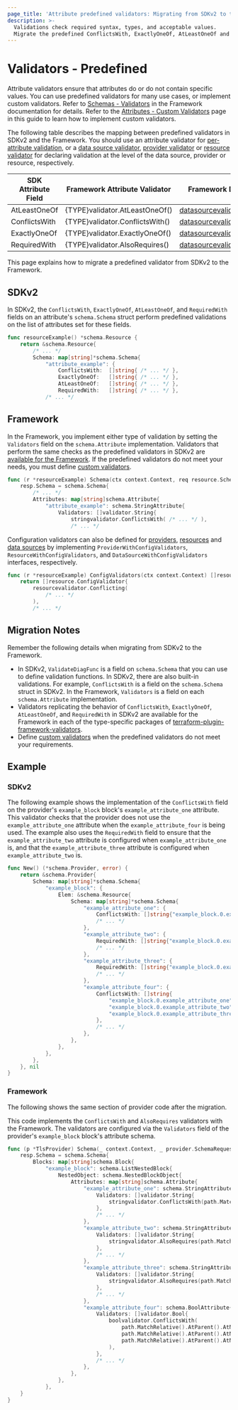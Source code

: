 ```yaml
---
page_title: 'Attribute predefined validators: Migrating from SDKv2 to the Framework'
description: >-
  Validations check required syntax, types, and acceptable values.
  Migrate the predefined ConflictsWith, ExactlyOneOf, AtLeastOneOf and RequiredWith validators to the Framework.
---
```


# Validators - Predefined

Attribute validators ensure that attributes do or do not contain specific values. You can use predefined validators for
many use cases, or implement custom validators. Refer to [Schemas - Validators](/terraform/plugin/framework/handling-data/schemas#validators) in
the Framework documentation for details. Refer to the
[Attributes - Custom Validators](/terraform/plugin/framework/migrating/attributes-blocks/validators-custom) page in this guide to learn how to
implement custom validators.

The following table describes the mapping between predefined validators in SDKv2 and the Framework. You should use an
attribute validator for [per-attribute validation](/terraform/plugin/framework/validation#attribute-validation), or a
[data source validator](/terraform/plugin/framework/data-sources/validate-configuration),
[provider validator](/terraform/plugin/framework/providers/validate-configuration) or
[resource validator](/terraform/plugin/framework/resources/validate-configuration) for declaring validation at the level of the
data source, provider or resource, respectively.

| SDK Attribute Field | Framework Attribute Validator   | Framework Data Source Validator                                                                                                                              | Framework Provider Validator                                                                                                                             | Framework Resource Validator                                                                                                                             |
|---------------------|---------------------------------|--------------------------------------------------------------------------------------------------------------------------------------------------------------|----------------------------------------------------------------------------------------------------------------------------------------------------------|----------------------------------------------------------------------------------------------------------------------------------------------------------|
| AtLeastOneOf        | {TYPE}validator.AtLeastOneOf()  | [datasourcevalidator.AtLeastOneOf()](https://pkg.go.dev/github.com/hashicorp/terraform-plugin-framework-validators/datasourcevalidator#AtLeastOneOf)         | [providervalidator.AtLeastOneOf()](https://pkg.go.dev/github.com/hashicorp/terraform-plugin-framework-validators/providervalidator#AtLeastOneOf)         | [resourcevalidator.AtLeastOneOf()](https://pkg.go.dev/github.com/hashicorp/terraform-plugin-framework-validators/resourcevalidator#AtLeastOneOf)         |
| ConflictsWith       | {TYPE}validator.ConflictsWith() | [datasourcevalidator.Conflicting()](https://pkg.go.dev/github.com/hashicorp/terraform-plugin-framework-validators/datasourcevalidator#Conflicting)           | [providervalidator.Conflicting()](https://pkg.go.dev/github.com/hashicorp/terraform-plugin-framework-validators/providervalidator#Conflicting)           | [resourcevalidator.Conflicting()](https://pkg.go.dev/github.com/hashicorp/terraform-plugin-framework-validators/resourcevalidator#Conflicting)           |
| ExactlyOneOf        | {TYPE}validator.ExactlyOneOf()  | [datasourcevalidator.ExactlyOneOf()](https://pkg.go.dev/github.com/hashicorp/terraform-plugin-framework-validators/datasourcevalidator#ExactlyOneOf)         | [providervalidator.ExactlyOneOf()](https://pkg.go.dev/github.com/hashicorp/terraform-plugin-framework-validators/providervalidator#ExactlyOneOf)         | [resourcevalidator.ExactlyOneOf()](https://pkg.go.dev/github.com/hashicorp/terraform-plugin-framework-validators/resourcevalidator#ExactlyOneOf)         |
| RequiredWith        | {TYPE}validator.AlsoRequires()  | [datasourcevalidator.RequiredTogether()](https://pkg.go.dev/github.com/hashicorp/terraform-plugin-framework-validators/datasourcevalidator#RequiredTogether) | [providervalidator.RequiredTogether()](https://pkg.go.dev/github.com/hashicorp/terraform-plugin-framework-validators/providervalidator#RequiredTogether) | [resourcevalidator.RequiredTogether()](https://pkg.go.dev/github.com/hashicorp/terraform-plugin-framework-validators/resourcevalidator#RequiredTogether) |

This page explains how to migrate a predefined validator from SDKv2 to the Framework.

## SDKv2

In SDKv2, the `ConflictsWith`, `ExactlyOneOf`, `AtLeastOneOf`, and `RequiredWith` fields on an attribute's
`schema.Schema` struct perform predefined validations on the list of attributes set for these fields.

```go
func resourceExample() *schema.Resource {
    return &schema.Resource{
        /* ... */
        Schema: map[string]*schema.Schema{
            "attribute_example": {
                ConflictsWith:  []string{ /* ... */ },
                ExactlyOneOf:   []string{ /* ... */ },
                AtLeastOneOf:   []string{ /* ... */ },
                RequiredWith:   []string{ /* ... */ },
            /* ... */
```
## Framework

In the Framework, you implement either type of validation by setting the `Validators` field on the `schema.Attribute`
implementation. Validators that perform the same checks as the
predefined validators in SDKv2 are
[available for the Framework](https://github.com/hashicorp/terraform-plugin-framework-validators). If the predefined
validators do not meet your needs, you must define
[custom validators](/terraform/plugin/framework/migrating/attributes-blocks/validators-custom).

```go
func (r *resourceExample) Schema(ctx context.Context, req resource.SchemaRequest, resp *resource.SchemaResponse) {
    resp.Schema = schema.Schema{
        /* ... */
        Attributes: map[string]schema.Attribute{
            "attribute_example": schema.StringAttribute{
                Validators: []validator.String{
                    stringvalidator.ConflictsWith( /* ... */ ),
                    /* ... */
```

Configuration validators can also be defined for
[providers](https://pkg.go.dev/github.com/hashicorp/terraform-plugin-framework-validators/providervalidator),
[resources](https://pkg.go.dev/github.com/hashicorp/terraform-plugin-framework-validators/resourcevalidator) and
[data sources](https://pkg.go.dev/github.com/hashicorp/terraform-plugin-framework-validators/datasourcevalidator) by
implementing `ProviderWithConfigValidators`, `ResourceWithConfigValidators`, and `DataSourceWithConfigValidators`
interfaces, respectively.

```go
func (r *resourceExample) ConfigValidators(ctx context.Context) []resource.ConfigValidator {
    return []resource.ConfigValidator{
        resourcevalidator.Conflicting(
            /* ... */
        ),
        /* ... */
```

## Migration Notes

Remember the following details when migrating from SDKv2 to the Framework.

- In SDKv2, `ValidateDiagFunc` is a field on `schema.Schema` that you can use to define validation functions. In SDKv2,
there are also built-in validations. For example, `ConflictsWith` is a field on the `schema.Schema` struct in SDKv2. In
the Framework, `Validators` is a field on each `schema.Attribute` implementation.
- Validators replicating the behavior of `ConflictsWith`, `ExactlyOneOf`, `AtLeastOneOf`, and `RequiredWith` in SDKv2 are
available for the Framework in each of the type-specific packages of
[terraform-plugin-framework-validators](https://pkg.go.dev/github.com/hashicorp/terraform-plugin-framework-validators).
- Define [custom validators](/terraform/plugin/framework/migrating/attributes-blocks/validators-custom) when the predefined validators do not meet
your requirements.

## Example

### SDKv2

The following example shows the implementation of the `ConflictsWith` field on the
provider's `example_block` block's `example_attribute_one` attribute.
This validator checks that the provider does not use the `example_attribute_one` attribute
when the `example_attribute_four` is being used. The example also uses the `RequiredWith` field to ensure that the
`example_attribute_two` attribute is configured when `example_attribute_one` is, and that the
`example_attribute_three` attribute is configured when `example_attribute_two` is.

```go
func New() (*schema.Provider, error) {
    return &schema.Provider{
        Schema: map[string]*schema.Schema{
            "example_block": {
                Elem: &schema.Resource{
                    Schema: map[string]*schema.Schema{
                        "example_attribute_one": {
                            ConflictsWith: []string{"example_block.0.example_attribute_four"},
                            /* ... */
                        },
                        "example_attribute_two": {
                            RequiredWith: []string{"example_block.0.example_attribute_one"},
                            /* ... */
                        },
                        "example_attribute_three": {
                            RequiredWith: []string{"example_block.0.example_attribute_two"},
                            /* ... */
                        },
                        "example_attribute_four": {
                            ConflictsWith: []string{
                                "example_block.0.example_attribute_one",
                                "example_block.0.example_attribute_two",
                                "example_block.0.example_attribute_three",
                            },
                            /* ... */
                        },
                    },
                },
            },
        },
    }, nil
}
```

### Framework

The following shows the same section of provider code after the migration.

This code implements the `ConflictsWith` and `AlsoRequires` validators with the Framework. The validators are configured
via the `Validators` field of the provider's `example_block` block's attribute schema.

```go
func (p *TlsProvider) Schema(_ context.Context, _ provider.SchemaRequest, resp *provider.SchemaResponse) {
    resp.Schema = schema.Schema{
        Blocks: map[string]schema.Block{
            "example_block": schema.ListNestedBlock{
                NestedObject: schema.NestedBlockObject{
                    Attributes: map[string]schema.Attribute{
                        "example_attribute_one": schema.StringAttribute{
                            Validators: []validator.String{
                                stringvalidator.ConflictsWith(path.MatchRelative().AtParent().AtName("example_attribute_four")),
                            },
                            /* ... */
                        },
                        "example_attribute_two": schema.StringAttribute{
                            Validators: []validator.String{
                                stringvalidator.AlsoRequires(path.MatchRelative().AtParent().AtName("example_attribute_one")),
                            },
                            /* ... */
                        },
                        "example_attribute_three": schema.StringAttribute{
                            Validators: []validator.String{
                                stringvalidator.AlsoRequires(path.MatchRelative().AtParent().AtName("example_attribute_two")),
                            },
                            /* ... */
                        },
                        "example_attribute_four": schema.BoolAttribute{
                            Validators: []validator.Bool{
                                boolvalidator.ConflictsWith(
                                    path.MatchRelative().AtParent().AtName("example_attribute_one"),
                                    path.MatchRelative().AtParent().AtName("example_attribute_two"),
                                    path.MatchRelative().AtParent().AtName("example_attribute_three"),
                                ),
                            },
                            /* ... */
                        },
                    },
                },
            },
    }
}
```
